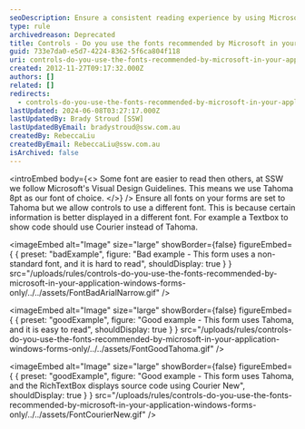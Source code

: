 ```yaml
---
seoDescription: Ensure a consistent reading experience by using Microsoft-recommended Tahoma font on Windows Forms, while allowing controls to use alternative fonts for specific information.
type: rule
archivedreason: Deprecated
title: Controls - Do you use the fonts recommended by Microsoft in your application? (Windows Forms Only)
guid: 733e7da0-e5d7-4224-8362-5f6ca804f118
uri: controls-do-you-use-the-fonts-recommended-by-microsoft-in-your-application-windows-forms-only
created: 2012-11-27T09:17:32.000Z
authors: []
related: []
redirects:
  - controls-do-you-use-the-fonts-recommended-by-microsoft-in-your-application-(windows-forms-only)
lastUpdated: 2024-06-08T03:27:17.000Z
lastUpdatedBy: Brady Stroud [SSW]
lastUpdatedByEmail: bradystroud@ssw.com.au
createdBy: RebeccaLiu
createdByEmail: RebeccaLiu@ssw.com.au
isArchived: false
---
```


<introEmbed
  body={<>
Some font are easier to read then others, at SSW we follow Microsoft's Visual Design Guidelines. This means we use Tahoma 8pt as our font of choice.
  </>}
/>
Ensure all fonts on your forms are set to Tahoma but we allow controls to use a different font. This is because certain information is better displayed in a different font. For example a Textbox to show code should use Courier instead of Tahoma.

<imageEmbed
  alt="Image"
  size="large"
  showBorder={false}
  figureEmbed={ {
    preset: "badExample",
    figure: "Bad example - This form uses a non-standard font, and it is hard to read",
    shouldDisplay: true
  } }
  src="/uploads/rules/controls-do-you-use-the-fonts-recommended-by-microsoft-in-your-application-windows-forms-only/../../assets/FontBadArialNarrow.gif"
/>

<imageEmbed
  alt="Image"
  size="large"
  showBorder={false}
  figureEmbed={ {
    preset: "goodExample",
    figure: "Good example - This form uses Tahoma, and it is easy to read",
    shouldDisplay: true
  } }
  src="/uploads/rules/controls-do-you-use-the-fonts-recommended-by-microsoft-in-your-application-windows-forms-only/../../assets/FontGoodTahoma.gif"
/>

<imageEmbed
  alt="Image"
  size="large"
  showBorder={false}
  figureEmbed={ {
    preset: "goodExample",
    figure: "Good example - This form uses Tahoma, and the RichTextBox displays source code using Courier New",
    shouldDisplay: true
  } }
  src="/uploads/rules/controls-do-you-use-the-fonts-recommended-by-microsoft-in-your-application-windows-forms-only/../../assets/FontCourierNew.gif"
/>
